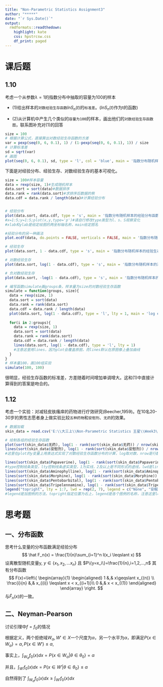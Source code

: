 ---
title: "Non-Parametric Statistics Assignment3"
author: "*****"
date: "`r Sys.Date()`"
output:
  rmdformats::readthedown:
    highlight: kate
    css: hpstrcsw.css
    df_print: paged
---

# 课后题
## 1.10
考虑一个从参数$\lambda = 1$的指数分布中抽取的容量为100的样本

* (1)给出样本的`对数经验生存函数`$lnS_n(t)$的`标准差`。($lnS_n(t)$作为t的函数)

* (2)从计算机中产生几个类似的`容量为100`的样本，画出他们的`对数经验生存函数图`，联系图补充对(1)的回答


```{r}
size = 100
# 根据计算公式，直接算出对数经验生存函数的方差
var = pexp(seq(0, 6, 0.1), 1) / (1-pexp(seq(0, 6, 0.1), 1)) / size
# 计算标准差
sd = sqrt(var)
# 画图
plot(seq(0, 6, 0.1), sd, type = 'l', col = 'blue', main = '指数分布随机样本对数经验生存函数的标准差')

```

下面是对经验分布、经验生存、对数经验生存的基本可视化。
```{r}
size = 100#样本容量
data = rexp(size, 1)#生成随机样本
data.sort = sort(data)#数据排序
data.rank = rank(data.sort)#求排序后数据的秩
data.cdf = data.rank / length(data)#计算经验分布


# 经验分布
plot(data.sort, data.cdf, type = 's', main = '指数分布随机样本的经验分布函数图', xlab = 't', ylab = 'F_n(t)')#绘图，type控制绘图属性，默认'p'绘制散点图，'l'是折线图，'s'和'S'是两种形式的阶梯函数图，其连接左下、右上两点的方式分别为先右后上和先上后右（大家可以用这个例子感受一下）
#x=1:5;y=1:5;plot(x,y,type='p')#请自行修改type类型为l、s、S观察变化
#xlab和ylab是给定绘图的两坐标轴名称，main给定图名

#经验分布的另一种画法
plot.ecdf(data, do.points = FALSE, verticals = FALSE, main = '指数分布随机样本的经验分布函数图')#用plot.ecdf绘制经验函数,do.points控制是否显示样本点，verticals控制是否有竖线连接（默认是没有，如果赋值为TRUE效果就和plot函数用type='s'一样，画出来是阶梯函数，不过plot.ecdf会在纵轴的0， 1概率处用虚线标出，而plot函数没有（若有需要，则要用abline或者其他方式自行绘制）

# 经验生存
plot(data.sort, 1 - data.cdf, type = 's', main = '指数分布随机样本的经验生存函数图', xlab = 't', ylab = 'S_n(t)')

# 对数经验生存
plot(data.sort, log(1 - data.cdf), type = 's', main = '指数分布随机样本的对数经验生存函数图', xlab = 't', ylab = 'ln(S_n(t))')

# 负对数经验生存
plot(data.sort, -log(1 - data.cdf), type = 's', main = '指数分布随机样本的负对数经验生存函数图', xlab = 't', ylab = '-ln(S_n(t))')

# 编写函数simulate画groups条，样本量为size的对数经验生存函数
simulate = function(groups, size){
  data = rexp(size, 1)
  data.sort = sort(data)
  data.rank = rank(data.sort)
  data.cdf = data.rank / length(data)
  plot(data.sort, log(1 - data.cdf), type = 'l', lty = 1, main = 'log empirical survival function', xlab = 't', ylab = 'ln(S_n(t))')
  
  for(i in 2:groups){
    data = rexp(size, 1)
    data.sort = sort(data)
    data.rank = rank(data.sort)
    data.cdf = data.rank / length(data) 
    lines(data.sort, log(1 - data.cdf), type = 'l', lty = 1)
    #注意这里用lines，因为plot会覆盖原图，而lines默认在原图像上叠加曲线
  }
}
# 样本量100，画100组实验
simulate(100, 100)

```
很明显，经验生存函数的标准差，方差随着时间增加单调增大。这和(1)中直接计算得到的答案是吻合的。

## 1.12
考虑一个实验：对减轻皮肤瘙痒的药物进行疗效研究(Beecher,1959)。在10名20-30岁的男性志愿者身上做实验比较`五种药物`和`安慰剂`、`无药`的效果。
```{r}
# 数据加载
skin_data = read.csv('E:\\大三上\\Non-Parametric Statistics 王星\\Week3\\skin.csv', header = TRUE)

# 绘制各组的经验生存函数
plot(sort(skin_data$无药), log(1 - rank(sort(skin_data$无药)) / nrow(skin_data)), type = 'l', lty = 1, lwd = 2, col = 'green', xlab = "days", ylab = "ln(S_n(t))")
lines(sort(skin_data$安慰剂), log(1 - rank(sort(skin_data$安慰剂)) / nrow(skin_data)), type = 'l', lty = 2, lwd = 2, col = 'gold')
#这里在plot的y变量上用表达式实现了对数经验生存函数分布的计算，log取对数，nrow是行数即样本容量n，rank（sort（data））的思想和前面画经验分布函数一致

lines(sort(skin_data$Papaverine), log(1 - rank(sort(skin_data$Papaverine)) / nrow(skin_data)), type = 'l', lty = 3, lwd = 2, col = 'grey')
#type控制线条类型，lty控制线条虚实类型，1为实线，2及以上是不同形式的虚线，lwd是line_width线宽，col是color线条颜色
lines(sort(skin_data$Aminophylline), log(1 - rank(sort(skin_data$Aminophylline)) / nrow(skin_data)), type = 'l', lty = 4, lwd = 2, col = 'pink')
lines(sort(skin_data$Morphine), log(1 - rank(sort(skin_data$Morphine)) / nrow(skin_data)), type = 'l', lty = 5, lwd = 2, col = 'yellow')
lines(sort(skin_data$Pentobarbital), log(1 - rank(sort(skin_data$Pentobarbital)) / nrow(skin_data)), type = 'l', lty = 6, lwd = 2, col = 'lightblue')
lines(sort(skin_data$Tripelennamine), log(1 - rank(sort(skin_data$Tripelennamine)) / nrow(skin_data)), type = 'l', lty = 7, lwd = 2, col = 'black')
legend("topright", lty = 1:7, lwd = rep(2, 7), legend = c("None", "安眠药", "Papaverine", "Aminophylline", "Morphine", "Pentobarbital", "Tripelennamine"), col = c('green', 'gold', 'grey', 'pink', 'yellow', 'lightblue', 'black'))
#legend是加图例的方法，topright指定位置为右上，legend是各个图例的名称，注意这里legend参数、lty、lwd、col之间按照顺序形成一一对应，他们的第一个分量共同组成一个小图例，比如这的代码里面第一个图例为 None（文字），宽度为2的绿色实线。
```

# 思考题
## 一、分布函数

思考什么变量的分布函数满足经验分布
$$
\hat F_n(x) = \frac{1}{n}\sum_{i=1}^n I(x_i \leqslant x)
$$
设离散型随机变量y, $y \in\{x_1,x_2,...x_n\}$ 且 $P\{y=x_i\}=\frac{1}{n},i=1,2,...,n$
其有分布函数
$$
F(x)=\left\{ 
\begin{array}{1}
\begin{aligned}
1 &,& x\geqslant x_{(n)} \\ 
\frac{i}{n} &,& x_{(i)} \leqslant x < x_{(i+1)}\\
0 &,& x < x_{(1)}
\end{aligned}
\end{array}
\right.
$$
与$\hat F_n(x)$的一致。


## 二、Neyman-Pearson

讨论引理中$f=f_0$的情况

根据定义，两个拒绝域$W_\alpha, W'\in X$一个尺度为$\alpha$，另一个水平为$\alpha$，即满足$P\{x\in W_\alpha\}=\alpha, P\{x\in W'\}\leqslant\alpha,$

事实上，$\int_{W_\alpha} f_0(x)dx=P\{x\in W_\alpha | \theta \in \theta_0\}=\alpha$

并且，$\int_{W'} f_0(x)dx=P\{x\in W' | \theta \in \theta_0\}\leqslant \alpha$ 

自然得到了 $\int_{W_\alpha} f_0(x)dx \geqslant \int_{W'} f_0(x)dx$







